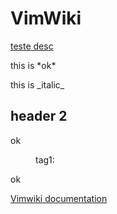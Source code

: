 = VimWiki =

[[page 1|teste desc]]

this is *ok*

this is _italic_

== header 2 ==

ok

:tag1:

ok

[[local:vimwiki.txt.breve.htm|Vimwiki documentation]]
